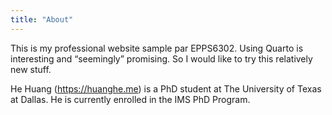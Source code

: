 ```yaml
---
title: "About"
---
```


This is my professional website sample par EPPS6302. Using Quarto is interesting and "seemingly" promising. So I would like to try this relatively new stuff.

He Huang ([https://huanghe.me](https://huanghe.me/)) is a PhD student at The University of Texas at Dallas. He is currently enrolled in the IMS PhD Program.
